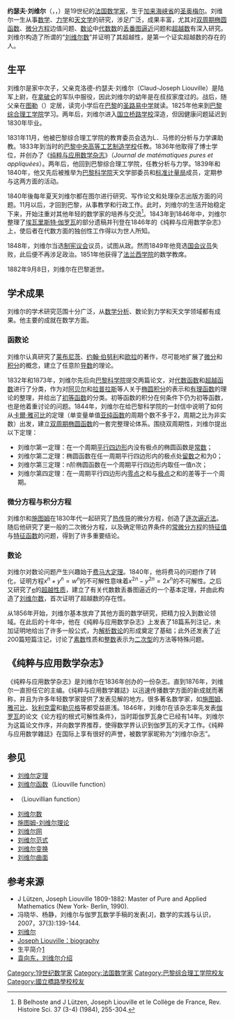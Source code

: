 {{noteTA
|G1=数学
|1=zh-tw:史特姆; zh-cn:施图姆;
|2=zh-tw:法蘭斯瓦; zh-cn:弗朗索瓦;
|3=zh-tw:萊歐維爾; zh-cn:刘维尔;
}}
{{Infobox Scientist
|name              = 约瑟夫·刘维尔
|image             = Joseph liouville.jpeg
|image_size        = 200px
|caption           = 约瑟夫·刘维尔
|birth_date        = {{birth date|1809|3|24}}
|birth_place       = {{flagicon|FRA}} [[法蘭西第一帝國|法蘭西第一帝國]][[加来海峡省|加来海峡省]][[圣奥梅尔|圣奥梅尔]]
|death_date        = 1882年9月8日 
|death_place       = {{FRA}}[[巴黎|巴黎]]
|residence         = [[巴黎|巴黎]]、[[图尔|图尔]]
|citizenship       = 
|nationality       = {{FRA}}
|ethnicity         = 
|field             = [[数学|数学]]、[[物理学|物理学]]、[[天文学|天文学]]
|work_institutions = 
|alma_mater        = [[巴黎综合理工学院|巴黎综合理工学院]]、[[国立桥路学校|国立桥路学校]]
|doctoral_advisor  = 
|doctoral_students = 
|known_for         = 
|author_abbrev_bot = 
|author_abbrev_zoo = 
|influences        = 
|influenced        = 
|prizes            = 
|religion          = 
|footnotes         = 
|signature         = 
}}

'''约瑟夫·刘维尔'''（{{lang-fr|Joseph Liouville}}，{{IPA-fr|ʒozɛf ljuvil|lang}}，{{bd|1809年|3月24日|1882年|9月8日|catIdx=L}}）是19世纪的[[法国|法国]][[数学家|数学家]]，生于[[加来海峡省|加来海峡省]]的[[圣奥梅尔|圣奥梅尔]]。刘维尔一生从事[[数学|数学]]、[[力学|力学]]和[[天文学|天文学]]的研究，涉足广泛，成果丰富，尤其对[[双周期函数|双周期]][[椭圆函数|椭圆函数]]、[[微分方程|微分方程]]边值问题、[[数论|数论]]中[[代数数|代数数]]的[[丢番图逼近|丢番图逼近]]问题和[[超越数|超越数]]有深入研究。刘维尔构造了所谓的“[[刘维尔数|刘维尔数]]”并证明了其超越性，是第一个证实超越数的存在的人。

==生平==
刘维尔是家中次子，父亲克洛德-约瑟夫·刘维尔（Claud-Joseph Liouville）是陆军上尉，在[[拿破仑·波拿巴|拿破仑]]的军队中服役，因此刘维尔的幼年是在叔叔家度过的。战后，随父亲在[[图勒_(默尔特-摩泽尔省)|图勒]]（{{lang|fr|Toul}}）定居，读完小学后在[[巴黎|巴黎]]的[[圣路易中学|圣路易中学]]就读。1825年他来到[[巴黎综合理工学院|巴黎综合理工学院]]学习。两年后，刘维尔进入[[国立桥路学校|国立桥路学校]]深造，但因健康问题延迟到1830年毕业。

1831年11月，他被巴黎综合理工学院的教育委员会选为L．马修的分析与力学课助教。1833年到当时的[[巴黎中央理工学院|巴黎中央高等工艺制造学校]]任教。1836年他取得了博士学位，并创办了《[[纯粹与应用数学杂志|纯粹与应用数学杂志]]》（''Journal de matématiques pures et appliquées''）。两年后，他回到巴黎综合理工学院，任教分析与力学。1839年和1840年，他又先后被推举为[[巴黎科学院|巴黎科学院]]天文学部委员和[[标准计量局|标准计量局]]成员，定期参与这两方面的活动。

1840年後每年夏天刘维尔都在图尔进行研究、写作论文和处理杂志出版方面的问题。11月以后，才回到巴黎，从事教学和行政工作。此时，刘维尔的生活开始稳定下来，开始注重对其他年轻的数学家的培养与交流<ref>B Belhoste and J Lützen, Joseph Liouville et le Collège de France, Rev. Histoire Sci. 37 (3-4) (1984), 255-304.
</ref>。1843年到1846年中，刘维尔整理了[[埃瓦里斯特·伽罗瓦|埃瓦里斯特·伽罗瓦]]的部分遗稿并刊登在1846年的《纯粹与应用数学杂志》上，使后者在代数方面的独创性工作得以为世人所知。

1848年，刘维尔当选[[制宪议会|制宪议会]]议员，试图从政。然而1849年他竞选[[国会议员|国会议员]]失败，此后便不再涉足政治。1851年他获得了[[法兰西学院_(大学)|法兰西学院]]的数学教席。

1882年9月8日，刘维尔在巴黎逝世。

==学术成果==
刘维尔的学术研究范围十分广泛，从[[数学分析|数学分析]]、数论到力学和天文学领域都有成果。他主要的成就在数学方面。

===函数论===
刘维尔认真研究了[[莱布尼茨|莱布尼茨]]、[[约翰·伯努利|约翰·伯努利]]和[[欧拉|欧拉]]的著作，尽可能地扩展了[[微分|微分]]和[[积分|积分]]的概念，建立了任意阶[[导数|导数]]的理论。

1832年和1873年，刘维尔先后向[[巴黎科学院|巴黎科学院]]提交两篇论文，对[[代数函数|代数函数]]和[[超越函数|超越函数]]进行了分类，作为对[[尼尔斯·阿贝尔|阿贝尔]]和[[皮埃尔-西蒙·拉普拉斯|拉普拉斯]]等人关于[[椭圆积分|椭圆积分]]的表示和[[有理函数|有理函数]]的理论的整理，并给出了[[初等函数|初等函数]]的分类。初等函数的积分在何条件下仍为初等函数，也是他着重讨论的问题。1844年，刘维尔在给巴黎科学院的一封信中说明了如何从[[卡爾·雅可比|卡爾·雅可比]]的定理（单变量单值[[亚纯函数|亚纯函数]]的周期个数不多于2，周期之比为非实数）出发，建立[[橢圓函數|双周期椭圆函数]]的一套完整理论体系。围绕双周期性，刘维尔提出以下定理：
*刘维尔第一定理：在一个周期[[平行四边形|平行四边形]]内没有极点的椭圆函数是[[常数|常数]]；
*刘维尔第二定理：椭圆函数在任一周期平行四边形内的极点处[[留数|留数]]之和为0；
*刘维尔第三定理：n阶椭圆函数在一个周期平行四边形内取任一值n次；
*刘维尔第四定理：在一周期平行四边形内[[零点|零点]]之和与[[极点_(复分析)|极点]]之和的差等于一个周期。

===微分方程与积分方程===
刘维尔和[[雅克·夏尔·弗朗索瓦·施图姆|施图姆]]在1830年代一起研究了[[热传导|热传导]]的微分方程，创造了[[逐次逼近法|逐次逼近法]]。随后他研究了更一般的二次微分方程，以及确定带边界条件的[[常微分方程|常微分方程]]的[[特征值|特征值]]与[[特征函数|特征函数]]的问题，得到了许多重要结论。

===数论===
刘维尔对数论问题产生兴趣始于[[费马大定理|费马大定理]]。1840年，他将费马的问题作了转化，证明方程<math>x^{n}+y^n=w^n</math>的不可解性意味着<math>x^{2n}-y^{2n}=2x^n</math>的不可解性。之后又研究了[[E_(數學常數)|e]]的[[超越数|超越性质]]，建立了有关代数数丢番图逼近的一个基本定理，并由此构造了[[刘维尔数|刘维尔数]]，首次证明了超越数的存在性。

从1856年开始，刘维尔基本放弃了其他方面的数学研究，把精力投入到数论领域。在此后的十年中，他在《纯粹与应用数学杂志》上发表了18篇系列注记，未加证明地给出了许多一般公式，为[[解析数论|解析数论]]的形成奠定了基础；此外还发表了近200篇短篇注记，讨论了[[素数|素数]]性质和[[整数|整数]]表示为[[二次型|二次型]]的方法等特殊问题。

==《纯粹与应用数学杂志》==
{{main|纯粹与应用数学杂志}}
《纯粹与应用数学杂志》是刘维尔在1836年创办的一份杂志。直到1876年，刘维尔一直担任它的主编。《纯粹与应用数学雜誌》以迅速传播数学方面的新成就而著称，并且为许多年轻数学家提供了发表见解的地方。很多著名数学家，如[[雅克·夏尔·弗朗索瓦·施图姆|施图姆]]、[[卡爾·雅可比|雅可比]]、[[狄利克雷|狄利克雷]]和[[勒贝格|勒贝格]]等都受益匪浅。1846年，刘维尔在该杂志率先发表[[伽罗瓦|伽罗瓦]]的论文《论方程的根式可解性条件》，当时距伽罗瓦身亡已经有14年。刘维尔为这篇论文作序，并向数学界推荐，使得数学界认识到伽罗瓦的天才工作。《纯粹与应用数学雜誌》在国际上享有很好的声誉，被数学家昵称为“刘维尔杂志”。

==参见==
*[[刘维尔定理|刘维尔定理]]
*[[刘维尔函数|刘维尔函数]]（Liouville function）
*{{le|劉維爾函數 (微積分)|Liouvillian function}}（Liouvillian function）
*[[刘维尔数|刘维尔数]]
*[[施图姆-刘维尔理论|施图姆-刘维尔理论]]
*[[刘维尔网|刘维尔网]]
*[[刘维尔范式|刘维尔范式]]
*[[刘维尔变换|刘维尔变换]]
*[[刘维尔曲面|刘维尔曲面]]

==参考来源==
{{reflist}}
*J Lützen, Joseph Liouville 1809-1882: Master of Pure and Applied Mathematics (New York- Berlin, 1990). 
*冯晓华、杨静，刘维尔与伽罗瓦数学手稿的发表[J]，数学的实践与认识，2007，37(3):139-144.
*[http://www.cnmaths.com/zttj/ShowArticle.asp?ArticleID=78 刘维尔] {{Wayback|url=http://www.cnmaths.com/zttj/ShowArticle.asp?ArticleID=78 |date=20040828012516 }}
*[http://www-history.mcs.st-and.ac.uk/Biographies/Liouville.html Joseph Liouville：biography] {{Wayback|url=http://www-history.mcs.st-and.ac.uk/Biographies/Liouville.html |date=20191028222854 }}
*生平简介[http://media.openedu.com.cn/media_file/netcourse/jingpin/jjsx/sxj/11.html]{{dead link|date=2018年1月 |bot=InternetArchiveBot |fix-attempted=yes }}[http://jpkc.zhbit.com/shuxue/sourse/sxj/%E5%88%98%E7%BB%B4%E5%B0%94.pdf ]{{dead link|date=2018年1月 |bot=InternetArchiveBot |fix-attempted=yes }}
*[https://web.archive.org/web/20160305013228/http://www.chinabaike.com/article/baike/wli/2008/200801151130866.html 袁向东，刘维尔介绍]

{{Authority control}}
{{DEFAULTSORT:Liouville, Joseph}}

[[Category:19世纪数学家|Category:19世纪数学家]]
[[Category:法国数学家|Category:法国数学家]]
[[Category:巴黎综合理工学院校友|Category:巴黎综合理工学院校友]]
[[Category:國立橋路學校校友|Category:國立橋路學校校友]]